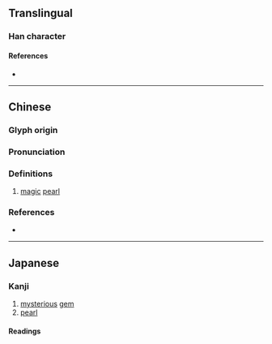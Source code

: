 {{character info}}
{{character info|0x2F92B}}
==Translingual==

===Han character===
{{Han char|rn=96|rad=玉|as=04|sn=8|four=17120|canj=MGB,XMGB|ids=⿰𤣩月}}
====References====
* {{Han ref|kx=0728.100|dkj=20867|hdz=21104.150|uh=73A5|ud=29605|bh=AAB5|bd=43701}}

----

==Chinese==
{{zh-forms}}

===Glyph origin===
{{Han etym}}

===Pronunciation===
{{zh-pron
|m=yuè
|c=jyut6
|mc=y
|oc=y
|cat=n
}}

===Definitions===
{{zh-hanzi}}

# {{lb|zh|Chinese mythology}} [[magic]] [[pearl]]

===References===
* {{R:twedu|C07378}}

----

==Japanese==

===Kanji===
{{ja-kanji|grade=|rs=玉04}}

# [[mysterious]] [[gem]]
# [[pearl]]

====Readings====
{{ja-readings
|goon=がち<ぐわち
|kanon=げつ<げつ<ぐゑつ
}}